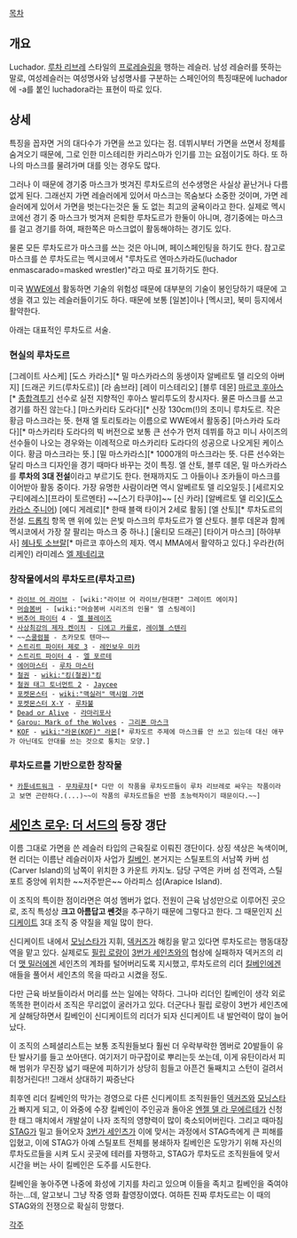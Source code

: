 [[목차]]
== 개요 ==
Luchador. [[루차 리브레]] 스타일의 [[프로레슬링]]을 행하는 레슬러. 남성 레슬러를 뜻하는 말로, 여성레슬러는 여성명사와 남성명사를 구분하는 스페인어의 특징때문에 luchador에 -a를 붙인 luchadora라는 표현이 따로 있다.

== 상세 ==
특징을 꼽자면 거의 대다수가 가면을 쓰고 있다는 점. 데뷔시부터 가면을 쓰면서 정체를 숨겨오기 때문에, 그로 인한 미스테리한 카리스마가 인기를 끄는 요점이기도 하다. 또 하나의 마스크를 물려가며 대를 잇는 경우도 많다.

그러나 이 때문에 경기중 마스크가 벗겨진 루차도르의 선수생명은 사실상 끝난거나 다름없게 된다. 그래선지 가면 레슬러에게 있어서 마스크는 목숨보다 소중한 것이며, 가면 레슬러에게 있어서 가면을 벗는다는것은 둘 도 없는 최고의 굴욕이라고 한다. 실제로 멕시코에선 경기 중 마스크가 벗겨져 은퇴한 루차도르가 한둘이 아니며, 경기중에는 마스크를 걸고 경기를 하여, 패한쪽은 마스크없이 활동해야하는 경기도 있다.

물론 모든 루차도르가 마스크를 쓰는 것은 아니며, 페이스페인팅을 하기도 한다. 참고로 마스크를 쓴 루차도르는 멕시코에서 "루차도르 엔마스카라도(luchador enmascarado=masked wrestler)"라고 따로 표기하기도 한다.

미국 [[WWE]]에서 활동하면 기술의 위험성 때문에 대부분의 기술이 봉인당하기 때문에 고생을 겪고 있는 레슬러들이기도 하다. 때문에 보통 [일본]이나 [멕시코], 북미 등지에서 활약한다.

아래는 대표적인 루차도르 서술.
=== 현실의 루차도르 ===
[그레이트 사스케]
[도스 카라스][* 밀 마스카라스의 동생이자 알베르토 델 리오의 아버지]
[드래곤 키드(루차도르)]
[라 솜브라]
[레이 미스테리오]
[블루 데몬]
[[마르코 후아스]][* [[종합격투기]] 선수로 실전 지향적인 후아스 발리투도의 창시자다. 물론 마스크를 쓰고 경기를 하진 않는다.]
[마스카리타 도라다][* 신장 130cm(!)의 초미니 루차도르. 작은 황금 마스크라는 뜻. 현재 엘 토리토라는 이름으로 WWE에서 활동중]
[마스카라 도라다][* 마스카리타 도라다의 빅 버전으로 보통 큰 선수가 먼저 데뷔를 하고 미니 사이즈의 선수들이 나오는 경우와는 이례적으로 마스카리타 도라다의 성공으로 나오게된 케이스이다. 황금 마스크라는 뜻.]
[밀 마스카라스][* 1000개의 마스크라는 뜻. 다른 선수와는 달리 마스크 디자인을 경기 때마다 바꾸는 것이 특징. 엘 산토, 블루 데몬, 밀 마스카라스를 '''루차의 3대 전설'''이라고 부르기도 한다. 현재까지도 그 아들이나 조카들이 마스크를 이어받아 활동 중이다. 가장 유명한 사람이라면 역시 알베르토 델 리오일듯.]
[세르지오 구티에레스][프라이 토르멘타]
~~[스기 타쿠야]~~
[신 카라]
[알베르토 델 리오]([[도스 카라스 주니어]])
[에디 게레로][* 한때 블랙 타이거 2세로 활동]
[엘 산토][* 루차도르의 전설. [[드롭킥]] 항목 맨 위에 있는 은빛 마스크의 루차도르가 엘 산토다. 블루 데몬과 함께 멕시코에서 가장 잘 팔리는 마스크 중 하나.]
[울티모 드래곤]
[타이거 마스크]
[하야부사]
[[헤나토 소브랄]][* 마르코 후아스의 제자. 역시 MMA에서 활약하고 있다.]
우라칸(허리케인) 라미레스
[[엘 제네리코]]
=== 창작물에서의 루차도르(루차고르) ===
 * [[라이브 어 라이브]] - [wiki:"라이브 어 라이브/현대편" 그레이트 에이쟈]
 * [[머슬봄버]] - [wiki:"머슬봄버 시리즈의 인물" 엘 스팅레이]
 * [[버추어 파이터]] 4 - [[엘 블레이즈]]
 * [[사상최강의 제자 켄이치]] - [[디에고 카를로]], [[레이첼 스텐리]]
 * ~~[[스쿨럼블]] - 츠카모토 텐마~~
 * [[스트리트 파이터 제로 3]] - [[레인보우 미카]]
 * [[스트리트 파이터 4]] - [[엘 포르테]]
 * [[에어마스터]] - [[루차 마스터]]
 * [[철권]] - [[wiki:"킹(철권)"킹]]
 * [[철권 태그 토너먼트 2]] - [[Jaycee]]
 * [[포켓몬스터]] - [[wiki:"맥실러" 맥시멈 가면]]
 * [[포켓몬스터 X·Y]] - [[루차불]]
 * [[Dead or Alive]] - [[라마리포사]]
 * [[Garou: Mark of the Wolves]] - [[그리폰 마스크]]
 * [[KOF]] - [[wiki:"라몬(KOF)" 라몬]][* 루차도르 주제에 마스크를 안 쓰고 있는데 대신 애꾸가 아닌데도 안대를 쓰는 것으로 퉁치는 모양.]

=== 루차도르를 기반으로한 창작물 ===
 * [[카툰네트워크]] - [[무챠루챠]][* 다만 이 작품을 루차도르들이 루차 리브레로 싸우는 작품이라고 보면 곤란하다.(...)~~이 작품의 루차도르들은 반쯤 초능력자이기 때문이다.~~]

== [[세인츠 로우: 더 서드]]의 등장 갱단 ==
이름 그대로 가면을 쓴 레슬러 타입의 근육질로 이뤄진 갱단이다. 상징 색상은 녹색이며, 현 리더는 이름난 레슬러이자 사업가 [[킬베인]]. 본거지는 스틸포트의 서남쪽 카버 섬(Carver Island)의 남쪽이 위치한 3 카운트 카지노. 담당 구역은 카버 섬 전역과, 스틸포트 중앙에 위치한 ~~저주받은~~ 아라피스 섬(Arapice Island).

이 조직의 특이한 점이라면은 여성 멤버가 없다. 전원이 근육 남성만으로 이루어진 곳으로, 조직 특성상 '''크고 아름답고 쎈것'''을 추구하기 때문에 그렇다고 한다. 그 때문인지 [[신디케이트]] 3대 조직 중 약질을 제일 많이 한다.

신디케이트 내에서 [[모닝스타]]가 지휘, [[덱커즈]]가 해킹을 맡고 있다면 루차도르는 행동대장 역을 맡고 있다. 실제로도 [[필립 로랑]]이 [[3번가 세인츠]]와의 협상에 실패하자 덱커즈의 리더 [[맷 밀러]]에겐 세인츠의 계좌를 털어버리도록 지시했고, 루차도르의 리더 [[킬베인]]에겐 애들을 풀어서 세인츠의 목을 따라고 시켰을 정도.

다만 근육 바보들이라서 머리를 쓰는 일에는 약하다. 그나마 리더인 킬베인이 생각 외로 똑똑한 편이라서 조직은 무리없이 굴러가고 있다. 더군다나 필립 로랑이 3번가 세인츠에게 살해당하면서 킬베인이 신디케이트의 리더가 되자 신디케이트 내 발언력이 많이 늘어났다.

이 조직의 스페셜리스트는 보통 조직원들보다 훨씬 더 우락부락한 멤버로 20발들이 유탄 발사기를 들고 쏘아댄다. 여기저기 마구잡이로 뿌리는듯 쏘는데, 이게 유탄이라서 피해 범위가 무진장 넓기 때문에 피하기가 상당히 힘들고 아픈건 둘째치고 스턴이 걸려서 휘청거린다!! 그래서 상대하기 짜증난다

최후엔 리더 킬베인의 막가는 경영으로 다른 신디케이트 조직원들인 [[덱커즈]]와 [[모닝스타]]가 빠지게 되고, 이 와중에 수장 킬베인이 주인공과 돌아온 [[엔젤 델 라 무에르테]]가 신청한 태그 매치에서 개발살이 나자 조직의 영향력이 많이 축소되어버린다. 그리고 때마침 [[STAG]]가 밀고 들어오자 [[3번가 세인츠]]가 이에 맞서는 과정에서 STAG측에게 큰 피해를 입혔고, 이에 STAG가 아예 스틸포트 전체를 봉쇄하자 킬베인은 도망가기 위해 자신의 루차도르들을 시켜 도시 곳곳에 테러를 자행하고, STAG가 루차도르 조직원들에 맞서 시간을 버는 사이 킬베인은 도주를 시도한다.

킬베인을 놓아주면 나중에 화성에 기지를 차리고 있으며 이들을 족치고 킬베인을 죽여야 하는...데, 알고보니 그냥 작중 영화 촬영장이였다. 여하튼 진짜 루차도르는 이 때의 STAG와의 전쟁으로 확실히 망했다.

[[각주]]
